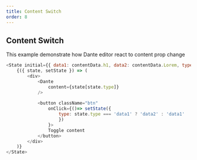 ```yaml
---
title: Content Switch
order: 8
---
```



## Content Switch

This example demonstrate how Dante editor react to content prop change

```js live=true
<State initial={{ data1: contentData.h1, data2: contentData.Lorem, type: 'data1' }}>
	{({ state, setState }) => (
		<div>
			<Dante 
				content={state[state.type]}
			/>
			
			<button className="btn" 
				onClick={()=> setState({
					type: state.type === 'data1' ? 'data2' : 'data1' 
					}) 
				}>
				Toggle content
			</button>
		</div>
	)}
</State>
```
